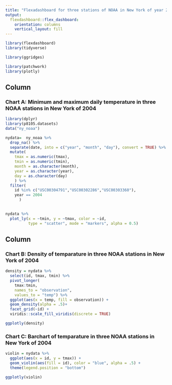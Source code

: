 ```yaml
---
title: "Flexadashboard for three stations of NOAA in New York of year 2004"
output: 
  flexdashboard::flex_dashboard:
    orientation: columns
    vertical_layout: fill
---
```


```r
library(flexdashboard)
library(tidyverse)

library(ggridges)

library(patchwork)
library(plotly)
```

Column {data-width=650}
-----------------------------------------------------------------------

### Chart A: Minimum and maximum daily temperature in three NOAA stations in New York of 2004

```r
library(dplyr)
library(p8105.datasets)
data("ny_noaa")

nydata=  ny_noaa %>% 
  drop_na() %>% 
  separate(date, into = c("year", "month", "day"), convert = TRUE) %>% 
  mutate(
    tmax = as.numeric(tmax),
    tmin = as.numeric(tmin),
    month = as.character(month),
    year = as.character(year),
    day = as.character(day)
    ) %>% 
  filter(
    id %in% c("USC00304791","USC00302286","USC00303360"),
    year == 2004
      )
    

nydata %>%  
  plot_ly(x = ~tmin, y = ~tmax, color = ~id,
          type = "scatter", mode = "markers", alpha = 0.5)
```

Column {data-width=350}
-----------------------------------------------------------------------

### Chart B: Density of temparature in three NOAA stations in New York of 2004

```r
density = nydata %>%
  select(id, tmax, tmin) %>% 
  pivot_longer(
    tmax:tmin,
    names_to = "observation", 
    values_to = "temp") %>% 
  ggplot(aes(x = temp, fill = observation)) +
  geom_density(alpha = .5)+
  facet_grid(~id) + 
  viridis::scale_fill_viridis(discrete = TRUE)

ggplotly(density)
```

### Chart C: Barchart of temparature in three NOAA stations in New York of 2004 

```r
violin = nydata %>%
  ggplot(aes(x = id, y = tmax)) + 
  geom_violin(aes(fill = id), color = "blue", alpha = .5) + 
  theme(legend.position = "bottom")

ggplotly(violin)
```





